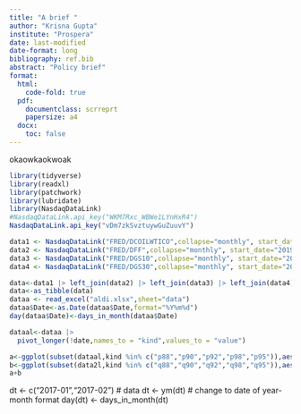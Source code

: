 ```yaml
---
title: "A brief "
author: "Krisna Gupta"
institute: "Prospera"
date: last-modified
date-format: long
bibliography: ref.bib
abstract: "Policy brief"
format:
  html:
    code-fold: true
  pdf:
    documentclass: scrreprt
    papersize: a4
  docx:
    toc: false
---
```


okaowkaokwoak

```r
library(tidyverse)
library(readxl)
library(patchwork)
library(lubridate)
library(NasdaqDataLink)
#NasdaqDataLink.api_key("WKM7Rxc_WBWe1LYnHxR4")
NasdaqDataLink.api_key("vDm7zkSvztuywGuZuuvY")


```

```r

data1 <- NasdaqDataLink("FRED/DCOILWTICO",collapse="monthly", start_date="2019-01-01",order = "asc") |> rename(poil=Value)
data2 <- NasdaqDataLink("FRED/DFF",collapse="monthly", start_date="2019-01-01",order = "asc") |> rename(fedrate=Value)
data3 <- NasdaqDataLink("FRED/DGS10",collapse="monthly", start_date="2019-01-01",order = "asc") |> rename(b10=Value)
data4 <- NasdaqDataLink("FRED/DGS30",collapse="monthly", start_date="2019-01-01",order = "asc") |> rename(b30=Value)

data<-data1 |> left_join(data2) |> left_join(data3) |> left_join(data4)
data<-as_tibble(data)
dataa <- read_excel("aldi.xlsx",sheet="data")
dataa$Date<-as.Date(dataa$Date,format="%Y%m%d")
day(dataa$Date)<-days_in_month(dataa$Date)

```

```r

dataal<-dataa |>
  pivot_longer(!date,names_to = "kind",values_to = "value")

a<-ggplot(subset(dataal,kind %in% c("p88","p90","p92","p98","p95")),aes(x=date,y=value,color=kind))+geom_line()
b<-ggplot(subset(data2l,kind %in% c("q88","q90","q92","q98","q95")),aes(x=date,y=value,color=kind))+geom_line()
a+b
```

dt <- c("2017-01","2017-02")  # data
dt <- ym(dt)                  # change to date of year-month format
day(dt) <- days_in_month(dt) 

